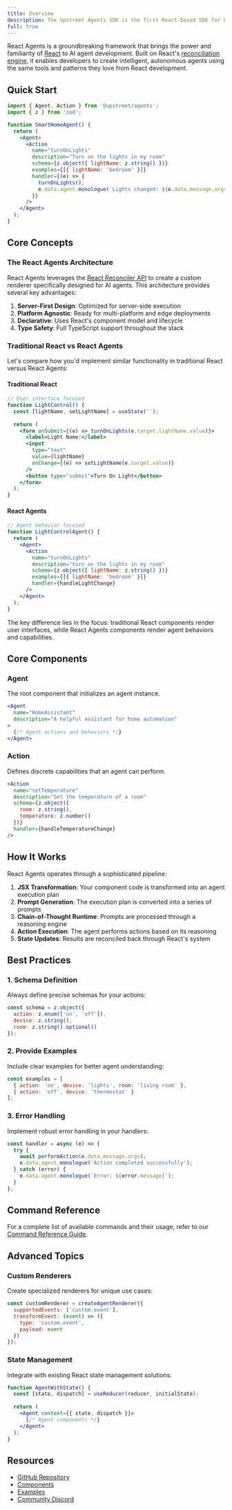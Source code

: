 ```yaml
---
title: Overview
description: The Upstreet Agents SDK is the first React-based SDK for building and deploying headless AI agents, locally and in the cloud.
full: true
---
```

 

<InlineTOC items={toc} />

React Agents is a groundbreaking framework that brings the power and familiarity of [React](https://react.dev) to AI agent development. Built on React's [reconciliation engine](https://github.com/facebook/react/blob/main/packages/react-reconciler/README.md), it enables developers to create intelligent, autonomous agents using the same tools and patterns they love from React development.

## Quick Start

```jsx
import { Agent, Action } from '@upstreet/agents';
import { z } from 'zod';

function SmartHomeAgent() {
  return (
    <Agent>
      <Action
        name="turnOnLights"
        description="Turn on the lights in my room"
        schema={z.object({ lightName: z.string() })}
        examples={[{ lightName: 'bedroom' }]}
        handler={(e) => {
          turnOnLights();
          e.data.agent.monologue(`Lights changed: ${e.data.message.args.lightName}`);
        }}
      />
    </Agent>
  );
}
```

## Core Concepts

### The React Agents Architecture

React Agents leverages the [React Reconciler API](https://github.com/facebook/react/blob/main/packages/react-reconciler/README.md) to create a custom renderer specifically designed for AI agents. This architecture provides several key advantages:

1. **Server-First Design**: Optimized for server-side execution
2. **Platform Agnostic**: Ready for multi-platform and edge deployments
3. **Declarative**: Uses React's component model and lifecycle
4. **Type Safety**: Full TypeScript support throughout the stack

### Traditional React vs React Agents

Let's compare how you'd implement similar functionality in traditional React versus React Agents:

#### Traditional React
```jsx
// User interface focused
function LightControl() {
  const [lightName, setLightName] = useState('');
  
  return (
    <form onSubmit={(e) => turnOnLights(e.target.lightName.value)}>
      <label>Light Name:</label>
      <input
        type="text"
        value={lightName}
        onChange={(e) => setLightName(e.target.value)}
      />
      <button type="submit">Turn On Light</button>
    </form>
  );
}
```

#### React Agents
```jsx
// Agent behavior focused
function LightControlAgent() {
  return (
    <Agent>
      <Action
        name="turnOnLights"
        description="turn on the lights in my room"
        schema={z.object({ lightName: z.string() })}
        examples={[{ lightName: 'bedroom' }]}
        handler={handleLightChange}
      />
    </Agent>
  );
}
```

The key difference lies in the focus: traditional React components render user interfaces, while React Agents components render agent behaviors and capabilities.

## Core Components

### Agent
The root component that initializes an agent instance.

```jsx
<Agent
  name="HomeAssistant"
  description="A helpful assistant for home automation"
>
  {/* Agent actions and behaviors */}
</Agent>
```

### Action
Defines discrete capabilities that an agent can perform.

```jsx
<Action
  name="setTemperature"
  description="Set the temperature of a room"
  schema={z.object({
    room: z.string(),
    temperature: z.number()
  })}
  handler={handleTemperatureChange}
/>
```

## How It Works

React Agents operates through a sophisticated pipeline:

1. **JSX Transformation**: Your component code is transformed into an agent execution plan
2. **Prompt Generation**: The execution plan is converted into a series of prompts
3. **Chain-of-Thought Runtime**: Prompts are processed through a reasoning engine
4. **Action Execution**: The agent performs actions based on its reasoning
5. **State Updates**: Results are reconciled back through React's system

## Best Practices

### 1. Schema Definition
Always define precise schemas for your actions:

```jsx
const schema = z.object({
  action: z.enum(['on', 'off']),
  device: z.string(),
  room: z.string().optional()
});
```

### 2. Provide Examples
Include clear examples for better agent understanding:

```jsx
const examples = [
  { action: 'on', device: 'lights', room: 'living room' },
  { action: 'off', device: 'thermostat' }
];
```

### 3. Error Handling
Implement robust error handling in your handlers:

```jsx
const handler = async (e) => {
  try {
    await performAction(e.data.message.args);
    e.data.agent.monologue('Action completed successfully');
  } catch (error) {
    e.data.agent.monologue(`Error: ${error.message}`);
  }
};
```

## Command Reference

For a complete list of available commands and their usage, refer to our [Command Reference Guide](/concepts/agents-sdk/command-reference).

## Advanced Topics

### Custom Renderers
Create specialized renderers for unique use cases:

```jsx
const customRenderer = createAgentRenderer({
  supportedEvents: ['custom.event'],
  transformEvent: (event) => ({
    type: 'custom.event',
    payload: event
  })
});
```

### State Management
Integrate with existing React state management solutions:

```jsx
function AgentWithState() {
  const [state, dispatch] = useReducer(reducer, initialState);
  
  return (
    <Agent context={{ state, dispatch }}>
      {/* Agent components */}
    </Agent>
  );
}
```

## Resources

- [GitHub Repository](https://github.com/upstreet/react-agents)
- [Components](/api/components)
- [Examples](/examples)
- [Community Discord](https://upstreet.ai/usdk-discord)